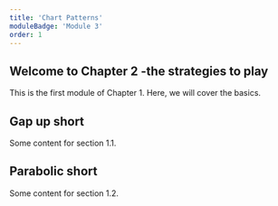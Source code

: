 ```yaml
---
title: 'Chart Patterns'
moduleBadge: 'Module 3'
order: 1
---
```


## Welcome to Chapter 2 -the strategies to play

This is the first module of Chapter 1. Here, we will cover the basics.

## Gap up short

Some content for section 1.1.

## Parabolic short

Some content for section 1.2.

